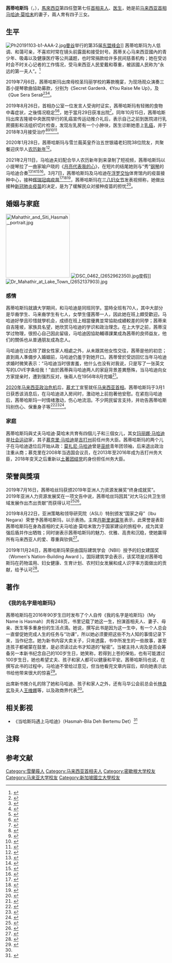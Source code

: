 {{noteTA|G1=Melayu}}
{{Malay name|茜蒂哈斯玛|莫哈末阿里}}
{{Infobox officeholder
| honorific-prefix = [[馬來語稱謂列表|最受眷佑的]] [[敦_(頭銜)|敦]]
| name = 茜蒂哈斯玛·莫哈末阿里
| original_name = Siti Hasmah binti Mohamad Ali
| honorific-suffix = [[医生|医生]]
| image = Siti Hasmah Mohamad Ali (cropped).jpg
| image_size = 220px
| caption = 茜蒂哈斯玛陪同马哈迪接见[[菲律宾总统|菲律宾总统]][[罗德里戈·杜特尔特|罗德里戈·杜特尔特]]（2019年3月7日） 

| office = {{flagicon|MYS}} [[马来西亚首相夫人|马来西亚首相夫人]]
| term_start = 2018年5月10日
| term_end = 2020年3月1日
| primeminister = [[马哈迪·莫哈末|马哈迪·莫哈末]]
| predecessor = [[罗斯玛·曼梳|罗斯玛·曼梳]]
| successor = {{tsl|en|Noorainee Abdul Rahman|诺莱妮阿都拉曼}}
| term_start1 = 1981年7月16日
| term_end1 = 2003年10月31日
| primeminister1 = [[马哈迪·莫哈末|马哈迪·莫哈末]]
| predecessor1 = {{le|苏海拉·诺亚|Suhaila Noah}}
| successor1 = [[恩顿·玛末|恩顿·玛末]]

| gender = 女
| othername = 
| birth_name = 
| birth_date = {{birth date and age|1926|7|12}}
| birth_place = {{flagicon|Malaysia|1895}} [[马来联邦|马来联邦]] {{flag|Selangor|pre-1965}}[[巴生|巴生]]
| death_date = 
| death_place = 
| resting_place = 
| nationality = {{MYS}}
| spouse = [[马哈迪·莫哈末|马哈迪·莫哈末]]
| children = 7人（[[玛丽娜·马哈迪|玛丽娜]]、[[莫扎尼·马哈迪|莫扎尼]]、[[慕克里|慕克里]]等）
| parents = 
| relatives = [[依斯迈莫哈末阿里|依斯迈莫哈末阿里]]（哥哥）<br>[[阿末拉查里·莫哈末阿里|阿末拉查里·莫哈末阿里]]（哥哥）<br>[[莫哈末·依斯干达|莫哈末·依斯干达]]（家公）<br>[[旺·登巴旺|旺·登巴旺]]（家婆）
| residence = 
| alma_mater = {{flagicon|SGP}} [[新加坡国立大学|新加坡国立大学]]
| occupation = [[医生|医生]]
| known_for = 
| religion = [[伊斯兰教|伊斯兰教]]
| signature = 
| website = 
}}

'''茜蒂哈斯玛'''（{{lang-ms|Siti Hasmah}}，{{bd|1926年|7月12日}}），[[馬來西亞|馬來西亞]]第四任暨第七任[[马来西亚首相夫人|首相夫人]]、[[医生|医生]]，她是前[[马来西亚首相|马来西亚首相]][[马哈迪·莫哈末|马哈迪·莫哈末]]的妻子{{r|PERTIWI|Berita|Utusan}}，兩人育有四子三女。

==生平==
[[File:Ph20191103-b1-AAA-2.jpg|thumb]][[曼谷|曼谷]]举行的第35届[[东盟峰会|东盟峰会]]]] 
茜蒂哈斯玛为人低调、和蔼可亲，不喜欢时常在镜头前露面和接受封号。茜蒂关心马来西亚國內的青少年、吸毒以及健康医疗等公共議题，也时常捐款给许多民间慈善机构；她在受访时会不时关心记者的工作情况，受马来西亚人民爱戴和尊重，被該國人民称为“永远的第一夫人”。{{notetag|在马来西亚“首相夫人”的称号仅有现任首相的妻子可以拥有。因此当马哈迪卸任首相的那一刻起，茜蒂也不再拥有其“首相夫人”的称号，而“第一夫人”的称呼则始于第六任首相纳吉的夫人[[罗斯玛·曼梳|罗斯玛·曼梳]]——因其创办“第一夫人俱乐部”而开始，并引用到之前的首相夫人身上。但有关第一夫人的称呼仍有争论，因依据联邦宪法，最高元首的配偶——最高元首-{后}-的地位仅次于最高元首，位在首相与首相夫人之前，因此，异议者认为最高元首-{后}-才是马来西亚真正的第一夫人{{r|malaysiakini1|malaysiakini2}}。}}<ref>{{Cite web|title=她，永远的第一夫人！|url=https://www.sinchew.com.my/content/2013-10/20/content_943287.html|accessdate=2021-04-30|work=www.sinchew.com.my|archive-date=2021-04-04|archive-url=https://web.archive.org/web/20210404185726/https://www.sinchew.com.my/content/2013-10/20/content_943287.html|dead-url=no}}</ref>

2019年7月6日，茜蒂哈斯玛出席母校圣玛丽学校的筹款晚宴，为现场观众演奏三首小提琴歌曲協助募款，分别为《Secret Garden》、《You Raise Me Up》，及《Que Sera Sera》<ref>{{Cite web|title=为母校圣玛丽学校筹款‧茜蒂演奏小提琴|url=https://www.sinchew.com.my/content/content_2079668.html|accessdate=2021-01-30|work=www.sinchew.com.my|archive-date=2021-02-03|archive-url=https://web.archive.org/web/20210203131916/https://www.sinchew.com.my/content/content_2079668.html|dead-url=no}}</ref><ref>{{Cite web|title=首相夫人奏小提琴替母校筹款 国内|url=https://www.orientaldaily.com.my/news/nation/2019/07/07/297276|accessdate=2021-01-30|work=東方網 馬來西亞東方日報|language=zh-Hans|archive-date=2021-02-03|archive-url=https://web.archive.org/web/20210203185411/https://www.orientaldaily.com.my/news/nation/2019/07/07/297276|dead-url=no}}</ref><ref>{{Cite web|title=首相夫人奏小提琴替母校筹款|url=http://news.seehua.com/?p=462830|accessdate=2021-01-30|last=張|first=David|work=马来西亚诗华日报新闻网|language=zh-CN|archive-date=2021-02-05|archive-url=https://web.archive.org/web/20210205011739/http://news.seehua.com/?p=462830|dead-url=no}}</ref>。
 
2019年8月26日，首相办公室一位发言人受询时证实，茜蒂哈斯玛有轻微的食物中毒症状，之後情况稳定<ref>{{Cite web|title=首相夫人食物中毒入院 国内|url=https://www.orientaldaily.com.my/news/nation/2019/08/26/303952|accessdate=2021-01-05|work=東方網 馬來西亞東方日報|language=zh-Hans|archive-date=2021-01-07|archive-url=https://web.archive.org/web/20210107135937/https://www.orientaldaily.com.my/news/nation/2019/08/26/303952|dead-url=no}}</ref><ref>{{Cite web|title=首相夫人惊传食物中毒入院|url=http://news.seehua.com/?p=476230|accessdate=2021-01-05|last=張|first=David|work=马来西亚诗华日报新闻网|language=zh-CN|archive-date=2021-01-08|archive-url=https://web.archive.org/web/20210108015911/http://news.seehua.com/?p=476230|dead-url=no}}</ref>，她于當月29日获准出院<ref>{{Cite web|title=首相夫人轻微食物中毒 今天获准出院 国内|url=https://www.orientaldaily.com.my/news/nation/2019/08/29/304246|accessdate=2021-01-05|work=東方網 馬來西亞東方日報|language=zh-Hans|archive-date=2021-01-07|archive-url=https://web.archive.org/web/20210107072713/https://www.orientaldaily.com.my/news/nation/2019/08/29/304246|dead-url=no}}</ref>。同年10月15日，茜蒂哈斯玛出席吉隆坡中央医院举行的乳癌宣传运动推介礼后，表示自己之前到医院进行乳房摄影和活组织切片检查，发现左乳房有一个小肿块，医生诊断她患上[[乳癌|乳癌]]，并于2018年3月接受治疗<ref>{{Cite web|title=茜蒂哈斯玛曾患乳癌· 以幸存者身分劝勿讳疾忌医|url=https://www.sinchew.com.my/content/content_2131871.html|accessdate=2021-01-05|work=www.sinchew.com.my|archive-date=2021-01-07|archive-url=https://web.archive.org/web/20210107093714/https://www.sinchew.com.my/content/content_2131871.html|dead-url=no}}</ref><ref>{{Cite web|title=首相夫人以乳癌“幸存者”身份 分享切除乳房肿块经历|url=https://www.kwongwah.com.my/20191015/%e9%a6%96%e7%9b%b8%e5%a4%ab%e4%ba%ba%e4%bb%a5%e4%b9%b3%e7%99%8c%e5%b9%b8%e5%ad%98%e8%80%85%e8%ba%ab%e4%bb%bd-%e5%88%86%e4%ba%ab%e5%88%87%e9%99%a4%e4%b9%b3%e6%88%bf%e8%82%bf%e5%9d%97/|accessdate=2021-01-05|work=光华网|language=en-US|archive-date=2021-01-09|archive-url=https://web.archive.org/web/20210109212748/https://www.kwongwah.com.my/20191015/%e9%a6%96%e7%9b%b8%e5%a4%ab%e4%ba%ba%e4%bb%a5%e4%b9%b3%e7%99%8c%e5%b9%b8%e5%ad%98%e8%80%85%e8%ba%ab%e4%bb%bd-%e5%88%86%e4%ba%ab%e5%88%87%e9%99%a4%e4%b9%b3%e6%88%bf%e8%82%bf%e5%9d%97/|dead-url=no}}</ref><ref>{{Cite web|title=去年3月 接受治疗 敦西蒂曾患乳癌 中国报 ChinaPress|url=https://www.chinapress.com.my/20191015/%E5%8E%BB%E5%B9%B43%E6%9C%88-%E6%8E%A5%E5%8F%97%E6%B2%BB%E7%96%97-%E6%95%A6%E8%A5%BF%E8%92%82%E6%9B%BE%E6%82%A3%E4%B9%B3%E7%99%8C/amp/|accessdate=2021-01-05|work=www.chinapress.com.my|archive-date=2021-01-12|archive-url=https://web.archive.org/web/20210112043927/https://www.chinapress.com.my/20191015/%e5%8e%bb%e5%b9%b43%e6%9c%88-%e6%8e%a5%e5%8f%97%e6%b2%bb%e7%96%97-%e6%95%a6%e8%a5%bf%e8%92%82%e6%9b%be%e6%82%a3%e4%b9%b3%e7%99%8c/amp/|dead-url=no}}</ref><ref>{{Cite web|title=首相夫人揭露曾患乳癌 呼吁女性及早检查预防|url=https://www.enanyang.my/node/22977|accessdate=2021-01-05|date=2019-10-16|work=www.enanyang.my|language=zh-hans}}</ref>。

2020年1月28日，茜蒂哈斯玛与雪兰莪英皇乔治五世银禧老妇院38位院友，共聚餐迎庆华人[[春節|农历新年]]<ref>{{Cite web|title=敦西蒂与38院友 聚餐庆新年  中马|url=https://www.orientaldaily.com.my/news/central/2020/01/28/324400|accessdate=2021-03-16|work=東方網 馬來西亞東方日報|language=zh-Hans}}</ref>。

2021年2月11日，马哈迪夫妇配合华人农历新年到来录制了短视频，茜蒂哈斯玛以小提琴拉了一曲家喻户晓的《[[月亮代表我的心|月亮代表我的心]]》，在短片的结尾她则与“秀”[[钢琴|钢琴]]的马哈迪合奏<ref>{{Cite web|title=敦西蒂哈斯玛拉小提琴 与敦马齐祝贺大家“恭喜发财” 国内|url=https://www.orientaldaily.com.my/news/nation/2021/02/12/392375|accessdate=2021-02-12|work=東方網 馬來西亞東方日報|language=zh-Hans|archive-date=2021-04-26|archive-url=https://web.archive.org/web/20210426212450/https://www.orientaldaily.com.my/news/nation/2021/02/12/392375|dead-url=no}}</ref><ref>{{Cite web|title=马哈迪夫妇贺新岁 · 茜蒂哈斯玛奏《月亮代表我的心》|url=https://www.sinchew.com.my/content/content_2426668.html|accessdate=2021-02-12|work=www.sinchew.com.my|archive-date=2021-04-26|archive-url=https://web.archive.org/web/20210426212501/https://www.sinchew.com.my/content/content_2426668.html|dead-url=no}}</ref><ref>{{Cite web|title=彈琴拉小提琴 敦馬夫婦賀年|url=https://guangming.com.my/%e5%bd%88%e7%90%b4%e6%8b%89%e5%b0%8f%e6%8f%90%e7%90%b4-%e6%95%a6%e9%a6%ac%e5%a4%ab%e5%a9%a6%e8%b3%80%e5%b9%b4|accessdate=2021-02-12|work=光明日报|language=zh-TW|archive-date=2021-04-26|archive-url=https://web.archive.org/web/20210426212415/https://guangming.com.my/%E5%BD%88%E7%90%B4%E6%8B%89%E5%B0%8F%E6%8F%90%E7%90%B4-%E6%95%A6%E9%A6%AC%E5%A4%AB%E5%A9%A6%E8%B3%80%E5%B9%B4|dead-url=no}}</ref><ref>{{Cite web|title=Tahun Baru Cina 2021 - YouTube|url=https://www.youtube.com/watch?v=klwBoTS7fw0&feature=youtu.be|accessdate=2021-02-12|work=www.youtube.com|archive-date=2021-04-26|archive-url=https://web.archive.org/web/20210426212734/https://www.youtube.com/watch?v=klwBoTS7fw0&feature=youtu.be|dead-url=no}}</ref>。3月7日，茜蒂哈斯玛及马哈迪在[[浮罗交怡|浮罗交怡]]体育馆内的疫苗接种中心，接种[[BNT162|辉瑞冠病疫苗]]<ref>{{Cite web|title=马哈迪夫妇今注射疫苗，促人民尽早注册接种|url=https://www.malaysiakini.com/news/565657|accessdate=2021-03-13|date=2021-03-07|last=马新社|work=Malaysiakini|language=zh|archive-date=2021-03-29|archive-url=https://web.archive.org/web/20210329210627/https://www.malaysiakini.com/news/565657|dead-url=no}}</ref><ref>{{Cite web|title=全国最高龄接种者 敦马夫妇打疫苗 中國報|url=https://www.chinapress.com.my/20210307/%e5%85%a8%e5%9b%bd%e6%9c%80%e9%ab%98%e9%be%84%e6%8e%a5%e7%a7%8d%e8%80%85-%e6%95%a6%e9%a9%ac%e5%a4%ab%e5%a6%87%e6%89%93%e7%96%ab%e8%8b%97/|accessdate=2021-03-13|work=中國報 China Press|language=en-US|archive-date=2021-03-29|archive-url=https://web.archive.org/web/20210329210633/https://www.chinapress.com.my/20210307/%E5%85%A8%E5%9B%BD%E6%9C%80%E9%AB%98%E9%BE%84%E6%8E%A5%E7%A7%8D%E8%80%85-%E6%95%A6%E9%A9%AC%E5%A4%AB%E5%A6%87%E6%89%93%E7%96%AB%E8%8B%97/|dead-url=no}}</ref><ref>{{Cite web|title=敦马注射首剂冠病疫苗 成全国最高龄接种者  国内|url=https://www.orientaldaily.com.my/news/nation/2021/03/07/396943|accessdate=2021-03-13|work=東方網 馬來西亞東方日報|language=zh-Hans|archive-date=2021-03-29|archive-url=https://web.archive.org/web/20210329210654/https://www.orientaldaily.com.my/news/nation/2021/03/07/396943|dead-url=no}}</ref>，茜蒂哈斯玛在[[国际妇女节|三八妇女节]]发表视频称，她做出接种[[2019冠状病毒病疫苗|新冠肺炎疫苗]]的决定，是为了缓解民众对接种疫苗的担忧<ref>{{Cite web|title=敦西蒂鼓励年长者 不要害怕接种疫苗  国内|url=https://www.orientaldaily.com.my/news/nation/2021/03/09/397437|accessdate=2021-03-16|work=東方網 馬來西亞東方日報|language=zh-Hans}}</ref>。

== 婚姻与家庭 ==
[[File:Mahathir_and_Siti_Hasmah,_portrait.jpg|200px]]
[[File:DSC_0462_(2652962350).jpg|thumb]]度假]]
[[File:Dr_Mahathir_at_Lake_Town_(2652137903).jpg|thumb]]
===感情===
茜蒂哈斯玛就讀大学期间，和马哈迪是同班同学。當時全班有70人，其中大部分是华裔学生、马来裔学生有七人，女學生僅茜蒂一人，因此她在班上頗受歡迎。马哈迪好學且珍惜就學机会，成绩在班上相當優異並常協助成績較差的同學；茜蒂来自吉隆坡，家族具名望，她欣赏马哈迪的学识和政治理念。在上大学之前，茜蒂沒学过物理，很担心自己因此留级，马哈迪因協助輔導課業成為茜蒂的良师益友，他们的關係也从普通朋友成為恋人。

马哈迪在过去除了跟女性家人相處之外，从未跟其他女性交往，茜蒂是他的初恋；直到兩人準備步入婚姻前，马哈迪仍羞于對她开口。茜蒂曾於受訪回忆当年马哈迪求婚时微笑表示：“马哈迪当时很害羞，他什么也没有对我说，只是写了一张英文写的LOVE字条给我！”由於茜蒂與马哈迪两人的家庭背景差異懸殊，当马哈迪向女方家提亲时，遭到强烈反对，後兩人在1956年8月完婚<ref>{{cite web|url=http://news.sohu.com/62/80/news215058062.shtml|title=特稿：“千面总理”马哈蒂尔|website=news.sohu.com|access-date=2016-06-03|archive-date=2021-03-03|archive-url=https://web.archive.org/web/20210303153845/http://news.sohu.com/62/80/news215058062.shtml|dead-url=no}}</ref>。

[[2020年马来西亚政治危机|2020年马来西亚政治危机]]后，[[慕尤丁|慕尤丁]]宣誓就任[[马来西亚首相|马来西亚首相]]。茜蒂哈斯玛于3月1日获悉该消息后，在马哈迪进入房间时，激动地上前抱著他安慰。在紧抱马哈迪后，茜蒂哈斯玛一时情绪激动，伤心地流泪。不少网民留言支持，并劝告茜蒂哈斯玛别伤心、保重身子等<ref>{{Cite web|title=【视频】敦西蒂哈斯玛紧抱敦马 伤心落泪 国内|url=https://www.orientaldaily.com.my/index.php/news/nation/2020/03/01/329000|accessdate=2021-01-16|work=東方網 馬來西亞東方日報|language=zh-Hans|archive-date=2021-01-21|archive-url=https://web.archive.org/web/20210121224824/https://www.orientaldaily.com.my/index.php/news/nation/2020/03/01/329000|dead-url=no}}</ref><ref>{{Cite web|title=◤慕尤丁任相◢敦马无法力挽狂澜 妻子“爱的熊抱”安慰 中国报 ChinaPress|url=https://www.chinapress.com.my/20200301/%E2%97%A4%E6%85%95%E5%B0%A4%E4%B8%81%E4%BB%BB%E7%9B%B8%E2%97%A2%E6%95%A6%E9%A9%AC%E6%97%A0%E6%B3%95%E5%8A%9B%E6%8C%BD%E7%8B%82%E6%BE%9C-%E5%A6%BB%E5%AD%90%E7%88%B1%E7%9A%84%E7%86%8A%E6%8A%B1/amp/|accessdate=2021-01-16|work=www.chinapress.com.my|archive-date=2021-02-01|archive-url=https://web.archive.org/web/20210201133501/https://www.chinapress.com.my/20200301/%e2%97%a4%e6%85%95%e5%b0%a4%e4%b8%81%e4%bb%bb%e7%9b%b8%e2%97%a2%e6%95%a6%e9%a9%ac%e6%97%a0%e6%b3%95%e5%8a%9b%e6%8c%bd%e7%8b%82%e6%be%9c-%e5%a6%bb%e5%ad%90%e7%88%b1%e7%9a%84%e7%86%8a%e6%8a%b1/amp/|dead-url=no}}</ref><ref>{{Cite web|title=心疼敦马经历 夫人抱紧泪流 （附视频）|url=https://www.kwongwah.com.my/20200301/%e5%bf%83%e7%96%bc%e6%95%a6%e9%a9%ac%e7%bb%8f%e5%8e%86-%e5%a4%ab%e4%ba%ba%e6%8a%b1%e7%b4%a7%e6%b3%aa%e6%b5%81-%ef%bc%88%e9%99%84%e8%a7%86%e9%a2%91%ef%bc%89/|accessdate=2021-01-16|work=光华网|language=en-US|archive-date=2021-01-29|archive-url=https://web.archive.org/web/20210129074304/https://www.kwongwah.com.my/20200301/%e5%bf%83%e7%96%bc%e6%95%a6%e9%a9%ac%e7%bb%8f%e5%8e%86-%e5%a4%ab%e4%ba%ba%e6%8a%b1%e7%b4%a7%e6%b3%aa%e6%b5%81-%ef%bc%88%e9%99%84%e8%a7%86%e9%a2%91%ef%bc%89/|dead-url=no}}</ref>。

===家庭===
茜蒂哈斯玛與丈夫马哈迪·莫哈末共育有四個儿子和三個女儿，其女[[玛丽娜·马哈迪|玛丽娜·马哈迪]]是[[社會運動|社会运动]]家，其子[[慕克里|慕克里·马哈迪]]是[[吉打州|吉打州]]前任州务大臣。茜蒂哈斯玛的两个儿子在马哈迪退位后开始从政：[[莫扎尼·马哈迪|莫扎尼·马哈迪]]曾是[[馬來民族統一機構|巫统]]青年团领袖，后来退出政治注重从商；慕克里在2008年当选国会议员，在2013年至2016年成为吉打州务大臣，2018年变天之后重新以[[土著团结党|土著团结党]]的身份担任州务大臣。

==荣誉與獎項==
2019年7月16日，茜蒂哈丝玛获颁2019年亚洲人力资源发展奖“终身成就奖”。2019年亚洲人力资源发展奖在一项文告中说，茜蒂哈丝玛因其“对大马公共卫生领域发展作出杰出贡献”而获得认可<ref>{{Cite web|title=“2019亚洲人力资源发展”颁奖典礼 敦西蒂获颁终身成就奖 中国报 ChinaPress|url=https://www.chinapress.com.my/20190717/2019%E4%BA%9A%E6%B4%B2%E4%BA%BA%E5%8A%9B%E8%B5%84%E6%BA%90%E5%8F%91%E5%B1%95%E9%A2%81%E5%A5%96%E5%85%B8%E7%A4%BC-%E6%95%A6%E8%A5%BF%E8%92%82%E8%8E%B7%E9%A2%81%E7%BB%88%E7%94%9F/amp/|accessdate=|date=2019-07-17|work=www.chinapress.com.my|archive-url=https://web.archive.org/web/20210418074325/https://www.chinapress.com.my/20190717/2019%E4%BA%9A%E6%B4%B2%E4%BA%BA%E5%8A%9B%E8%B5%84%E6%BA%90%E5%8F%91%E5%B1%95%E9%A2%81%E5%A5%96%E5%85%B8%E7%A4%BC-%E6%95%A6%E8%A5%BF%E8%92%82%E8%8E%B7%E9%A2%81%E7%BB%88%E7%94%9F/amp/|archive-date=2021-04-18|dead-url=no}}</ref><ref>{{Cite web|title=亚洲人力资源发展奖 首相夫人膺终身成就奖|url=https://www.enanyang.my/node/184377|accessdate=|date=2019-07-18|work=www.enanyang.my|language=zh-hans}}</ref>。

2019年8月22日，亚洲策略和领导研究院（ASLI）特别颁发“国家之母”（Ibu Negara）荣誉予茜蒂哈斯玛，以示表扬。主席[[丹斯里|丹斯里]][[谢富年|谢富年]]表示，此荣誉是表彰茜蒂哈斯玛在身為首相的丈夫马哈迪·莫哈末致力于国家建设的旅程中，成为其坚强后盾并作出牺牲；同时谢表示茜蒂哈斯玛的魅力、优雅、高贵和沉稳，使她赢得所有马来西亚人的爱、尊重與钦佩<ref>{{Cite web|title=默默成为敦马后盾和牺牲 西蒂哈斯玛被誉为“国母”|url=https://www.cincainews.com/news/malaysia/2019/08/22/dr-siti-hasmah-named-ibu-negara-for-contributions-to-country/1783000|access-date=|date=2019-08-22|last=马新社|work=精彩大马|language=zh}}</ref>。

2019年11月24日，茜蒂哈斯玛荣获由国际建筑学会（NBII）授予的妇女建国奖（Women's Nation-Building Award ）。国际建筑学会表示，该奖项是对茜蒂哈斯玛在药物滥用、妇女健康、生育计划、农村妇女发展和成人识字率方面做出的贡献，给予认可<ref>{{Cite web|title=首相夫人荣获妇女建国奖|url=https://www.orientaldaily.com.my/news/nation/2019/11/24/316070|accessdate=|date=2019-11-24|work=東方網 馬來西亞東方日報|language=zh-Hans|archive-url=https://web.archive.org/web/20210418074338/https://www.orientaldaily.com.my/news/nation/2019/11/24/316070|archive-date=2021-04-18|dead-url=no}}</ref>。

== 著作 ==
===《我的名字是哈斯玛》===
茜蒂哈斯玛在2016年90岁生日时发布了个人自传《我的名字是哈斯玛》（My Name is Hasmah）共有248页，书里记载了她这一生，扮演首相夫人、妻子、母亲、医生等多重身份的生活点滴。她说，撰写此书是因为这一生中，有一个人总会一直督促她完成人生的任务与“功课”，所以她必须要把这些不为人知的事情记录下来，当作纪念。她为新书内容大卖关子，只肯透露，书中所发生的一些故事，甚至连孩子都被蒙在鼓里，是必须读过此书才知道的“秘密”。当被主持人询及是否会筹备另一本新书纪念自己的100岁生日，她笑称，若得到上苍的保佑，也有可能渡过100岁生日，她也希望丈夫、孩子和家人都可以健康和平安。茜蒂哈斯玛也说，在撰写此书的过程中，马哈迪不曾给过意见，但当他看完文章内容后，却向她表示此书给他带来很大的惊喜<ref name=".故事">{{Cite web|title=敦茜蒂哈斯玛90岁出书：有些故事孩子都不知|url=https://www.sinchew.com.my/content/content_1548783.html|date=2017-08-19|accessdate=|work=www.sinchew.com.my|archive-date=2021-04-03|archive-url=https://web.archive.org/web/20210403192335/https://www.sinchew.com.my/content/content_1548783.html|dead-url=no}}</ref>。

出席新书推介礼的除了她和马哈迪、孩子和家人之外，还有马华公会前总会长[[林良实|林良实]]及夫人[[王维娜|王维娜]]等，以及政商界代表<ref name=".故事"/>。

==相关影视==
*《当哈斯玛遇上马哈迪》（Hasmah-Bila Deh Bertemu Det）<ref>{{Cite web|title=马哈迪夫妇鹣鲽情深爱情故事 跃上大荧幕 The Malaysian Insight|url=https://www.themalaysianinsight.com/chinese/s/188616|accessdate=2021-01-05|work=www.themalaysianinsight.com|language=zh|archive-date=2021-01-09|archive-url=https://web.archive.org/web/20210109022428/https://www.themalaysianinsight.com/chinese/s/188616|dead-url=no}}</ref>

== 注释 ==
{{reflist|group="註"}}

== 参考文献 ==
{{reflist|refs=
<ref name="PERTIWI">{{cite book|title=Biografi Wanita Malaysia|author=PERTIWI|publisher=Pertubuhan Tindakan Wanita Islam|year=1983|isbn=|page=138}}</ref>
<ref name="Berita">{{cite book|title=Information Malaysia|author=|publisher=Berita Publ. Sdn. Bhd|year=1975|isbn=|page=44}}</ref>
<ref name="Utusan">{{cite book|title=A Pictorial Journey Tun Dr. Mahathir|year=2004|publisher=Utusan Publications & Distributors|location=Kuala Lumpur|isbn=967-61-1637-8|pages=249|url=http://books.google.com.my/books?id=m8jnFk_zhOwC&lpg=PP1&dq=A%20Pictorial%20Journey%20Tun%20Dr.Mahathir&pg=PP6#v=onepage&q&f=false|access-date=2015-11-01|archive-date=2014-04-16|archive-url=https://web.archive.org/web/20140416113831/http://books.google.com.my/books?id=m8jnFk_zhOwC&lpg=PP1&dq=A%20Pictorial%20Journey%20Tun%20Dr.Mahathir&pg=PP6#v=onepage&q&f=false|dead-url=no}}</ref>
<ref name="malaysiakini1">{{cite web|title=First Lady: To be or not to be|url=http://www.malaysiakini.com/news/134653|publisher=Malaysiakini|accessdate=29 July 2012|archive-date=2020-02-17|archive-url=https://web.archive.org/web/20200217143343/https://www.malaysiakini.com/news/134653|dead-url=no}}</ref>
<ref name="malaysiakini2">{{cite web|last=Razak|first=Aidila|title=Najib: 'First Lady' not higher than the queen|url=http://www.malaysiakini.com/news/134579|publisher=Malaysiakini|accessdate=29 July 2012|archive-date=2021-03-14|archive-url=https://web.archive.org/web/20210314180717/https://www.malaysiakini.com/news/134579|dead-url=no}}</ref>
}}
{{commons category|Siti Hasmah Mohamad Ali}}



{{DEFAULTSORT:Mohamad Ali, Siti Hasmah}}
[[Category:雪蘭莪人|Category:雪蘭莪人]]
[[Category:马来西亚首相夫人|Category:马来西亚首相夫人]]
[[Category:密歇根大学校友|Category:密歇根大学校友]]
[[Category:马来亚大学校友|Category:马来亚大学校友]]
[[Category:新加坡國立大學校友|Category:新加坡國立大學校友]]